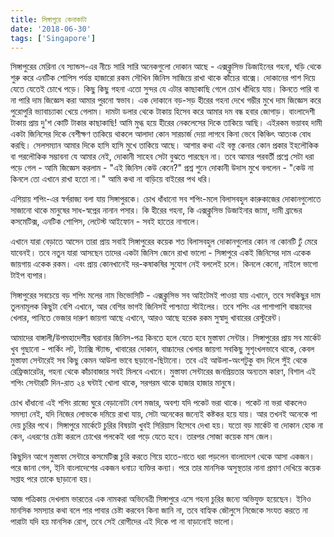 ```yaml
---
title: সিঙ্গাপুরে কেনাকাটা
date: '2018-06-30'
tags: ['Singapore']
---
```

 
সিঙ্গাপুরের মেরিনা বে স্যান্ডস-এর নীচে সারি সারি অনেকগুলো দোকান আছে - এক্সক্লুসিভ ডিজাইনের গহনা, ঘড়ি থেকে শুরু করে এনটিক শোপিস পর্যন্ত হাজারো রকম সৌখিন জিনিস সাজিয়ে রাখা থাকে কাঁচের বাক্সে। দোকানের পাশ দিয়ে যেতে যেতেই চোখে পড়ে। কিছু কিছু গহনা এতো সুন্দর যে এটার কাছাকাছি গেলে চোখ ধাঁধিয়ে যায়। কিনতে পারি বা না পারি দাম জিজ্ঞেস করা আমার পুরনো স্বভাব। এক দোকানে বড়-সড় হীরের গহনা দেখে গম্ভীর মুখে দাম জিজ্ঞেস করে পুরোপুরি ভ্যাবাচ্যাকা খেয়ে গেলাম। দামটা ডলার থেকে টাকায় হিসেব করে আমার দম বন্ধ হবার জোগাড়। বাংলাদেশী টাকায় প্রায় দু'শ কোটি টাকার কাছাকাছি! আমি মুগ্ধ হয়ে হীরের নেকলেসের দিকে তাকিয়ে আছি। এইরকম ভয়াবহ দামী একটা জিনিসের দিকে বেশীক্ষণ তাকিয়ে থাকলে আলাদা কোন সারচার্জ দেয়া লাগবে কিনা ভেবে কিঞ্চিৎ আতংক বোধ করছি। সেলসম্যান আমার দিকে হাসি হাসি মুখে তাকিয়ে আছে। আশার কথা এই বস্তু কেনার কোন প্রকার ইহলৌকিক বা পরলৌকিক সম্ভাবনা যে আমার নেই, দোকানী সাহেব সেটা বুঝতে পারছেন না। তবে আমার পরবর্তী প্রশ্নে সেটা ধরা পড়ে গেল - আমি জিজ্ঞেস করলাম - "এই জিনিস কেউ কেনে?" প্রশ্ন শুনে দোকানী উদাস মুখে বললেন - "কেউ না কিনলে তো এখানে রাখা হতো না।" আমি কথা না বাড়িয়ে বাইরের পথ ধরি।

এশিয়ায় শপিং-এর স্বর্গরাজ্য বলা যায় সিঙ্গাপুরকে। চোখ ধাঁধানো সব শপিং-মলে বিলাসবহুল কারুকাজের দোকানগুলোতে সাজানো থাকে মানুষের সাধ-স্বপ্নের নানান পসার। কি হীরের গহনা, কি এক্সক্লুসিভ ডিজাইনার জামা, দামী ব্রান্ডের কসমেটিক্স, এনটিক শোপিস, লেটেস্ট আইফোন - সবই হাতের নাগালে।

এখানে যারা বেড়াতে আসেন তারা প্রায় সবাই সিঙ্গাপুরের কয়েক শত বিলাসবহুল দোকানগুলোর কোন না কোনটি ঢুঁ মেরে যাবেনই। তবে নতুন যারা আসছেন তাদের একটা জিনিস জেনে রাখা ভালো - সিঙ্গাপুরে একই জিনিসের দাম একেক জায়গায় একেক রকম। এবং প্রায় কোনখানেই দর-কষাকষির সুযোগ নেই বললেই চলে। কিনলে কেনো, নাইলে ভাগো টাইপ ব্যপার।

সিঙ্গাপুরের সবচেয়ে বড় শপিং মলের নাম ভিভোসিটি - এক্সক্লুসিভ সব আইটেমই পাওয়া যায় এখানে, তবে সবকিছুর দাম তুলনামূলক কিছুটা বেশি এখানে, আর বেশির ভাগই জিনিসই পাশ্চাত্য স্টাইলের। তবে শপিং এর পাশাপাশি বাচ্চাদের খেলার, পানিতে ভেজার দারুণ জায়গা আছে এখানে, আরও আছে হরেক রকম সুস্বাদু খাবারের রেস্টুরেন্ট।

আমাদের বাঙ্গালী/উপমহাদেশীয় ঘরানার জিনিস-পত্র কিনতে হলে যেতে হবে মুস্তাফা সেন্টার। সিঙ্গাপুরের প্রায় সব মার্কেট খুব গুছানো - পার্কিং লট, ট্যাক্সি স্ট্যান্ড, খাবারের দোকান, বাচ্চাদের খেলার জায়গা সবকিছু সুশৃংখলভাবে থাকে, কেবল মুস্তাফা সেন্টারেই সব কিছু কেমন আউলা ভাবে ছড়ানো-ছিটানো। তবে এই আউলা-অংশটুকু বাদ দিলে সুঁই থেকে রেফ্রিজারেটর, গহনা থেকে কাঁচাবাজার সবই মিলবে এখানে। মুস্তাফা সেন্টারের জনপ্রিয়তার অন্যতম কারণ, বিশাল এই শপিং সেন্টারটি দিন-রাত ২৪ ঘন্টাই খোলা থাকে, সরগরম থাকে হাজার হাজার মানুষে।

চোখ ধাঁধানো এই শপিং রাজ্যে ঘুরে বেড়ানোটা বেশ মজার, অবশ্য যদি পকেট ভরা থাকে। পকেট না ভরা থাকলেও সমস্যা নেই, যদি নিজের লোভকে দমিয়ে রাখা যায়, সেটা অনেকের জন্যেই কষ্টকর হয়ে যায়। আর তখনই অনেকে পা দেয় চুরির পথে। সিঙ্গাপুরে মার্কেটে চুরির বিষয়টা খুবই সিরিয়াস হিসেবে দেখা হয়। যতো বড় মার্কেট বা দোকান হোক না কেন, এধরণের চেষ্টা করলে চোখের পলকেই ধরা পড়ে যেতে হবে। তারপর সোজা কয়েক মাস জেল।

কিছুদিন আগে মুস্তাফা সেন্টারে কসমেটিক্স চুরি করতে গিয়ে হাতে-নাতে ধরা পড়লেন বাংলাদেশ থেকে আসা একজন। পরে জানা গেল, ইনি বাংলাদেশের একজন ধনাঢ্য ব্যক্তির কন্যা। পরে তার মানসিক অসুস্থতার নানা প্রমাণ দেখিয়ে কয়েক সপ্তাহ পরে তাকে ছাড়ানো হয়।

আজ পত্রিকায় দেখলাম ভারতের এক নামকরা অভিনেত্রী সিঙ্গাপুরে এসে গহনা চুরির জন্যে অভিযুক্ত হয়েছেন। ইনিও মানসিক সমস্যার কথা বলে পার পাবার চেষ্টা করবেন কিনা জানি না, তবে বাহ্যিক জৌলুসে নিজেকে সংযত করতে না পারাটা যদি হয় মানসিক রোগ, তবে সেই রোগীদের এই দিকে পা না বাড়ানোই ভালো।
